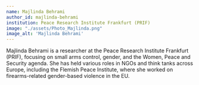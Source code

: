 ```yaml
---
name: Majlinda Behrami
author_id: majlinda-behrami
institution: Peace Research Institute Frankfurt (PRIF)
image: "./assets/Photo_Majlinda.png"
image_alt: 'Majlinda Behrami'
---
```


Majlinda Behrami is a researcher at the Peace Research Institute Frankfurt (PRIF), focusing on small arms control, gender, and the Women, Peace and Security agenda. She has held various roles in NGOs and think tanks across Europe, including the Flemish Peace Institute, where she worked on firearms-related gender-based violence in the EU.